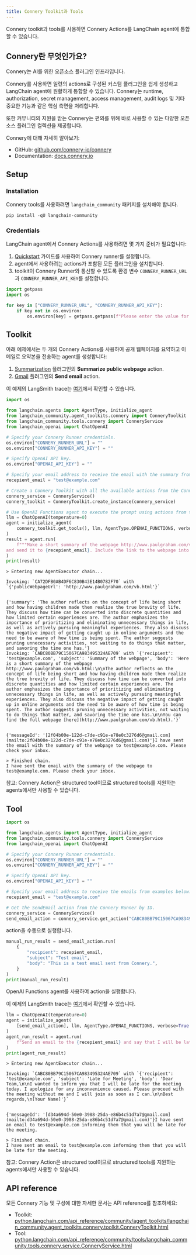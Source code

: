 ```yaml
---
title: Connery Toolkit과 Tools
---
```


Connery toolkit과 tools를 사용하면 Connery Actions를 LangChain agent에 통합할 수 있습니다.

## Connery란 무엇인가요?

Connery는 AI를 위한 오픈소스 플러그인 인프라입니다.

Connery를 사용하면 일련의 actions로 구성된 커스텀 플러그인을 쉽게 생성하고 LangChain agent에 원활하게 통합할 수 있습니다.
Connery는 runtime, authorization, secret management, access management, audit logs 및 기타 중요한 기능과 같은 핵심 측면을 처리합니다.

또한 커뮤니티의 지원을 받는 Connery는 편의를 위해 바로 사용할 수 있는 다양한 오픈소스 플러그인 컬렉션을 제공합니다.

Connery에 대해 자세히 알아보기:

- GitHub: [github.com/connery-io/connery](https://github.com/connery-io/connery)
- Documentation: [docs.connery.io](https://docs.connery.io)

## Setup

### Installation

Connery tools를 사용하려면 `langchain_community` 패키지를 설치해야 합니다.

```python
pip install -qU langchain-community
```

### Credentials

LangChain agent에서 Connery Actions를 사용하려면 몇 가지 준비가 필요합니다:

1. [Quickstart](https://docs.connery.io/docs/runner/quick-start/) 가이드를 사용하여 Connery runner를 설정합니다.
2. agent에서 사용하려는 actions가 포함된 모든 플러그인을 설치합니다.
3. toolkit이 Connery Runner와 통신할 수 있도록 환경 변수 `CONNERY_RUNNER_URL`과 `CONNERY_RUNNER_API_KEY`를 설정합니다.

```python
import getpass
import os

for key in ["CONNERY_RUNNER_URL", "CONNERY_RUNNER_API_KEY"]:
    if key not in os.environ:
        os.environ[key] = getpass.getpass(f"Please enter the value for {key}: ")
```

## Toolkit

아래 예제에서는 두 개의 Connery Actions를 사용하여 공개 웹페이지를 요약하고 이메일로 요약본을 전송하는 agent를 생성합니다:

1. [Summarization](https://github.com/connery-io/summarization-plugin) 플러그인의 **Summarize public webpage** action.
2. [Gmail](https://github.com/connery-io/gmail) 플러그인의 **Send email** action.

이 예제의 LangSmith trace는 [여기](https://smith.langchain.com/public/4af5385a-afe9-46f6-8a53-57fe2d63c5bc/r)에서 확인할 수 있습니다.

```python
import os

from langchain.agents import AgentType, initialize_agent
from langchain_community.agent_toolkits.connery import ConneryToolkit
from langchain_community.tools.connery import ConneryService
from langchain_openai import ChatOpenAI

# Specify your Connery Runner credentials.
os.environ["CONNERY_RUNNER_URL"] = ""
os.environ["CONNERY_RUNNER_API_KEY"] = ""

# Specify OpenAI API key.
os.environ["OPENAI_API_KEY"] = ""

# Specify your email address to receive the email with the summary from example below.
recepient_email = "test@example.com"

# Create a Connery Toolkit with all the available actions from the Connery Runner.
connery_service = ConneryService()
connery_toolkit = ConneryToolkit.create_instance(connery_service)

# Use OpenAI Functions agent to execute the prompt using actions from the Connery Toolkit.
llm = ChatOpenAI(temperature=0)
agent = initialize_agent(
    connery_toolkit.get_tools(), llm, AgentType.OPENAI_FUNCTIONS, verbose=True
)
result = agent.run(
    f"""Make a short summary of the webpage http://www.paulgraham.com/vb.html in three sentences
and send it to {recepient_email}. Include the link to the webpage into the body of the email."""
)
print(result)
```

```output
> Entering new AgentExecutor chain...

Invoking: `CA72DFB0AB4DF6C830B43E14B0782F70` with `{'publicWebpageUrl': 'http://www.paulgraham.com/vb.html'}`


{'summary': 'The author reflects on the concept of life being short and how having children made them realize the true brevity of life. They discuss how time can be converted into discrete quantities and how limited certain experiences are. The author emphasizes the importance of prioritizing and eliminating unnecessary things in life, as well as actively pursuing meaningful experiences. They also discuss the negative impact of getting caught up in online arguments and the need to be aware of how time is being spent. The author suggests pruning unnecessary activities, not waiting to do things that matter, and savoring the time one has.'}
Invoking: `CABC80BB79C15067CA983495324AE709` with `{'recipient': 'test@example.com', 'subject': 'Summary of the webpage', 'body': 'Here is a short summary of the webpage http://www.paulgraham.com/vb.html:\n\nThe author reflects on the concept of life being short and how having children made them realize the true brevity of life. They discuss how time can be converted into discrete quantities and how limited certain experiences are. The author emphasizes the importance of prioritizing and eliminating unnecessary things in life, as well as actively pursuing meaningful experiences. They also discuss the negative impact of getting caught up in online arguments and the need to be aware of how time is being spent. The author suggests pruning unnecessary activities, not waiting to do things that matter, and savoring the time one has.\n\nYou can find the full webpage [here](http://www.paulgraham.com/vb.html).'}`


{'messageId': '[2f04b00e-122d-c7de-c91e-e78e0c3276d6@gmail.com](mailto:2f04b00e-122d-c7de-c91e-e78e0c3276d6@gmail.com)'}I have sent the email with the summary of the webpage to test@example.com. Please check your inbox.

> Finished chain.
I have sent the email with the summary of the webpage to test@example.com. Please check your inbox.
```

참고: Connery Action은 structured tool이므로 structured tools를 지원하는 agents에서만 사용할 수 있습니다.

## Tool

```python
import os

from langchain.agents import AgentType, initialize_agent
from langchain_community.tools.connery import ConneryService
from langchain_openai import ChatOpenAI

# Specify your Connery Runner credentials.
os.environ["CONNERY_RUNNER_URL"] = ""
os.environ["CONNERY_RUNNER_API_KEY"] = ""

# Specify OpenAI API key.
os.environ["OPENAI_API_KEY"] = ""

# Specify your email address to receive the emails from examples below.
recepient_email = "test@example.com"

# Get the SendEmail action from the Connery Runner by ID.
connery_service = ConneryService()
send_email_action = connery_service.get_action("CABC80BB79C15067CA983495324AE709")
```

action을 수동으로 실행합니다.

```python
manual_run_result = send_email_action.run(
    {
        "recipient": recepient_email,
        "subject": "Test email",
        "body": "This is a test email sent from Connery.",
    }
)
print(manual_run_result)
```

OpenAI Functions agent를 사용하여 action을 실행합니다.

이 예제의 LangSmith trace는 [여기](https://smith.langchain.com/public/a37d216f-c121-46da-a428-0e09dc19b1dc/r)에서 확인할 수 있습니다.

```python
llm = ChatOpenAI(temperature=0)
agent = initialize_agent(
    [send_email_action], llm, AgentType.OPENAI_FUNCTIONS, verbose=True
)
agent_run_result = agent.run(
    f"Send an email to the {recepient_email} and say that I will be late for the meeting."
)
print(agent_run_result)
```

```output
> Entering new AgentExecutor chain...

Invoking: `CABC80BB79C15067CA983495324AE709` with `{'recipient': 'test@example.com', 'subject': 'Late for Meeting', 'body': 'Dear Team,\n\nI wanted to inform you that I will be late for the meeting today. I apologize for any inconvenience caused. Please proceed with the meeting without me and I will join as soon as I can.\n\nBest regards,\n[Your Name]'}`


{'messageId': '[d34a694d-50e0-3988-25da-e86b4c51d7a7@gmail.com](mailto:d34a694d-50e0-3988-25da-e86b4c51d7a7@gmail.com)'}I have sent an email to test@example.com informing them that you will be late for the meeting.

> Finished chain.
I have sent an email to test@example.com informing them that you will be late for the meeting.
```

참고: Connery Action은 structured tool이므로 structured tools를 지원하는 agents에서만 사용할 수 있습니다.

## API reference

모든 Connery 기능 및 구성에 대한 자세한 문서는 API reference를 참조하세요:

- Toolkit: [python.langchain.com/api_reference/community/agent_toolkits/langchain_community.agent_toolkits.connery.toolkit.ConneryToolkit.html](https://python.langchain.com/api_reference/community/agent_toolkits/langchain_community.agent_toolkits.connery.toolkit.ConneryToolkit.html)
- Tool: [python.langchain.com/api_reference/community/tools/langchain_community.tools.connery.service.ConneryService.html](https://python.langchain.com/api_reference/community/tools/langchain_community.tools.connery.service.ConneryService.html)